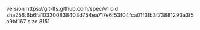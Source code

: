 version https://git-lfs.github.com/spec/v1
oid sha256:6b6fa103300838403d754ea717e6f53f04fca01f3fb3f73881293a3f5a9bf167
size 8151
